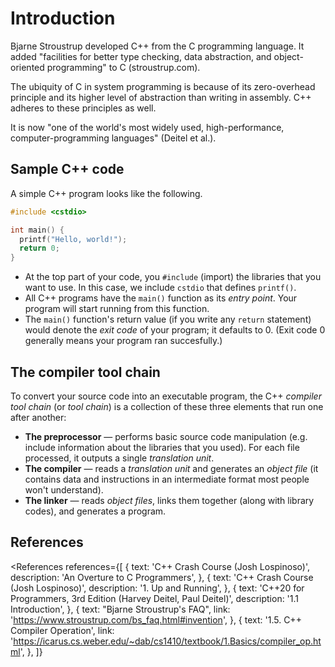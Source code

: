 
# Introduction

Bjarne Stroustrup developed C++ from the C programming language. It added "facilities for better type checking, data abstraction, and object-oriented programming" to C (stroustrup.com).

The ubiquity of C in system programming is because of its zero-overhead principle and its higher level of abstraction than writing in assembly. C++ adheres to these principles as well.

It is now "one of the world's most widely used, high-performance, computer-programming languages" (Deitel et al.).

## Sample C++ code

A simple C++ program looks like the following.

```cpp
#include <cstdio>

int main() {
  printf("Hello, world!");
  return 0;
}
```

- At the top part of your code, you `#include` (import) the libraries that you want to use. In this case, we include `cstdio` that defines `printf()`.
- All C++ programs have the `main()` function as its _entry point_. Your program will start running from this function.
- The `main()` function's return value (if you write any `return` statement) would denote the _exit code_ of your program; it defaults to 0. (Exit code 0 generally means your program ran succesfully.)

## The compiler tool chain

To convert your source code into an executable program, the C++ _compiler tool chain_ (or _tool chain_) is a collection of these three elements that run one after another:

- **The preprocessor** &mdash; performs basic source code manipulation (e.g. include information about the libraries that you used). For each file processed, it outputs a single _translation unit_.
- **The compiler** &mdash; reads a _translation unit_ and generates an _object file_ (it contains data and instructions in an intermediate format most people won't understand).
- **The linker** &mdash; reads _object files_, links them together (along with library codes), and generates a program.

## References

<References
  references={[
    {
      text: 'C++ Crash Course (Josh Lospinoso)',
      description: 'An Overture to C Programmers',
    },
    {
      text: 'C++ Crash Course (Josh Lospinoso)',
      description: '1. Up and Running',
    },
    {
      text: 'C++20 for Programmers, 3rd Edition (Harvey Deitel, Paul Deitel)',
      description: '1.1 Introduction',
    },
    {
      text: "Bjarne Stroustrup's FAQ",
      link: 'https://www.stroustrup.com/bs_faq.html#invention',
    },
    {
      text: '1.5. C++ Compiler Operation',
      link: 'https://icarus.cs.weber.edu/~dab/cs1410/textbook/1.Basics/compiler_op.html',
    },
  ]}
></References>
